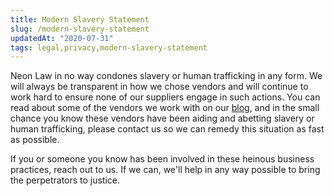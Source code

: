 ```yaml
---
title: Modern Slavery Statement
slug: /modern-slavery-statement
updatedAt: "2020-07-31"
tags: legal,privacy,modern-slavery-statement
---
```


Neon Law in no way condones slavery or human trafficking in any form. We will
always be transparent in how we chose vendors and will continue to work hard
to ensure none of our suppliers engage in such actions. You can read about
some of the vendors we work with on our [blog](/blog), and in the small
chance you know these vendors have been aiding and abetting slavery or human
trafficking, please contact us so we can remedy this situation as fast as
possible.

If you or someone you know has been involved in these heinous business
practices, reach out to us. If we can, we'll help in any way possible to
bring the perpetrators to justice.
